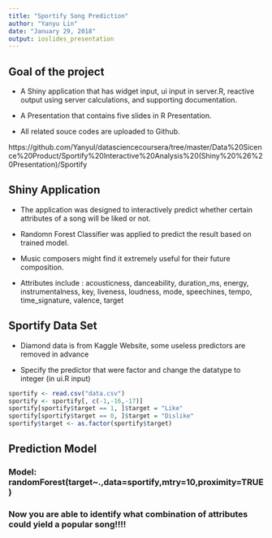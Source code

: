 ```yaml
---
title: "Sportify Song Prediction"
author: "Yanyu Lin"
date: "January 29, 2018"
output: ioslides_presentation
---
```



## Goal of the project

- A Shiny application that has widget input, ui input in server.R, reactive output using server calculations, and supporting documentation.

- A Presentation that contains five slides in R Presentation.

- All related souce codes are uploaded to Github.



https://github.com/Yanyul/datasciencecoursera/tree/master/Data%20Sicence%20Product/Sportify%20Interactive%20Analysis%20(Shiny%20%26%20Presentation)/Sportify




## Shiny Application

- The application was designed to interactively predict whether certain attributes of a song will be liked or not.


- Randomn Forest Classifier was applied to predict the result based on trained model.


- Music composers might find it extremely useful for their future composition.


- Attributes include : acousticness, danceability, duration_ms, energy, instrumentalness, key, liveness, loudness, mode, speechines, tempo, time_signature, valence, target



## Sportify Data Set

- Diamond data is from Kaggle Website, some useless predictors are removed in advance

- Specify the predictor that were factor and change the datatype to integer (in ui.R input)


```r

sportify <- read.csv("data.csv")
sportify <- sportify[, c(-1,-16,-17)]
sportify[sportify$target == 1, ]$target = "Like"
sportify[sportify$target == 0, ]$target = "Dislike"
sportify$target <- as.factor(sportify$target)

```


## Prediction Model

### Model: randomForest(target~.,data=sportify,mtry=10,proximity=TRUE) 

### Now you are able to identify what combination of attributes could yield a popular song!!!!


